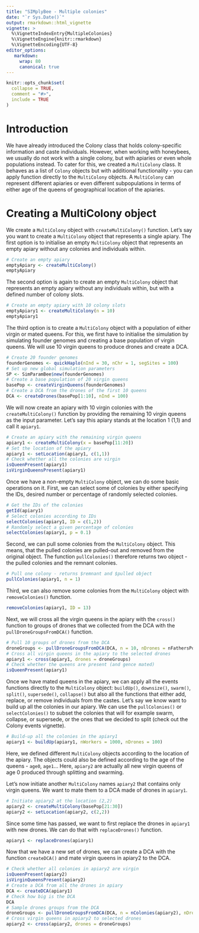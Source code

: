 ```yaml
---
title: "SIMplyBee - Multiple colonies"
date: "`r Sys.Date()`"
output: rmarkdown::html_vignette
vignette: >
  %\VignetteIndexEntry{MultipleColonies}
  %\VignetteEngine{knitr::rmarkdown}
  %\VignetteEncoding{UTF-8}
editor_options:
   markdown:
     wrap: 80
     canonical: true
---
```


```r
knitr::opts_chunk$set(
  collapse = TRUE,
  comment = "#>",
  include = TRUE
)
```

# Introduction

We have already introduced the Colony class that holds colony-specific
information and caste individuals. However, when working with honeybees, we
usually do not work with a single colony, but with apiaries or even whole
populations instead. To cater for this, we created a `MultiColony` class. It
behaves as a list of `Colony` objects but with additional functionality - you
can apply function directly to the `MultiColony` objects. A `MultiColony` can
represent different apiaries or even different subpopulations in terms of either
age of the queens of geographical location of the apiaries.

# Creating a MultiColony object

We create a `MultiColony` object with `createMultiColony()` function. Let's say
you want to create a `MultiColony` object that represents a single apiary. The
first option is to initialise an empty `MultiColony` object that represents an
empty apiary without any colonies and individuals within.

```r
# Create an empty apiary
emptyApiary <- createMultiColony()
emptyApiary
```

The second option is again to create an empty `MultiColony` object that
represents an empty apiary without any individuals within, but with a defined
number of colony slots.

```r
# Create an empty apiary with 10 colony slots
emptyApiary1 <- createMultiColony(n = 10)
emptyApiary1
```

The third option is to create a `MultiColony` object with a population of either
virgin or mated queens. For this, we first have to initialise the simulation by
simulating founder genomes and creating a base population of virgin queens. We
will use 10 virgin queens to produce drones and create a DCA.

```r
# Create 20 founder genomes
founderGenomes <- quickHaplo(nInd = 30, nChr = 1, segSites = 100)
# Set up new global simulation parameters
SP <- SimParamBee$new(founderGenomes)
# Create a base population of 20 virgin queens
basePop <- createVirginQueens(founderGenomes)
# Create a DCA from the drones of the first 10 queens
DCA <- createDrones(basePop[1:10], nInd = 100)
```

We will now create an apiary with 10 virgin colonies with the
`createMultiColony()` function by providing the remaining 10 virgin queens as
the input parameter. Let's say this apiary stands at the location 1 (1,1) and
call it `apiary1`.

```r
# Create an apiary with the remaining virgin queens
apiary1 <- createMultiColony(x = basePop[11:20])
# Set the location of the apiary
apiary1 <- setLocation(apiary1, c(1,1))
# Check whether all the colonies are virgin
isQueenPresent(apiary1)
isVirginQueensPresent(apiary1)
```

Once we have a non-empty `MultiColony` object, we can do some basic operations
on it. First, we can select some of colonies by either specifying the IDs,
desired number or percentage of randomly selected colonies.

```r
# Get the IDs of the colonies
getId(apiary1)
# Select colonies according to IDs
selectColonies(apiary1, ID = c(1,2))
# Randomly select a given percentage of colonies
selectColonies(apiary1, p = 0.1)
```

Second, we can pull some colonies from the `MultiColony` object. This means,
that the pulled colonies are pulled-out and removed from the original object.
The function `pullColonies()` therefore returns two object - the pulled colonies
and the remnant colonies.

```r
# Pull one colony - returns $remnant and $pulled object
pullColonies(apiary1, n = 1)
```

Third, we can also remove some colonies from the `MultiColony` object with
`removeColonies()` function.

```r
removeColonies(apiary1, ID = 13)
```

Next, we will cross all the virgin queens in the apiary with the `cross()`
function to groups of drones that we collected from the DCA with the
`pullDroneGroupsFromDCA()` function.

```r
# Pull 10 groups of drones from the DCA
droneGroups <- pullDroneGroupsFromDCA(DCA, n = 10, nDrones = nFathersPoisson)
# Cross all virgin queens in the apiary to the selected drones
apiary1 <- cross(apiary1, drones = droneGroups)
# Check whether the queens are present (and gence mated)
isQueenPresent(apiary1)
```

Once we have mated queens in the apiary, we can apply all the events functions
directly to the `MultiColony` object: `buildUp()`, `downsize()`, `swarm()`,
`split()`, `supersede()`, `collapse()` but also all the functions that either
add, replace, or remove individuals from the castes. Let's say we know want to
build up all the colonies in our apiary. We can use the `pullColonies()` or
`selectColonies()` to subset the colonies that will for example swarm, collapse,
or supersede, or the ones that we decided to split (check out the Colony events
vignette).

```r
# Build-up all the colonies in the apiary1
apiary1 <- buildUp(apiary1, nWorkers = 1000, nDrones = 100)
```

Here, we defined different `MultiColony` objects according to the location of
the apiary. The objects could also be defined according to the age of the
queens - `age0`, `age1`... Here, `apiary2` are actually all new virgin queens of
age 0 produced through splitting and swarming.

Let's now initiate another `MultiColony` names `apiary2` that contains only
virgin queens. We want to mate them to a DCA made of drones in `apiary1`.

```r
# Initiate apiary2 at the location (2,2)
apiary2 <- createMultiColony(basePop[21:30])
apiary2 <- setLocation(apiary2, c(2,2))
```

Since some time has passed, we want to first replace the drones in `apiary1`
with new drones. We can do that with `replaceDrones()` function.

```r
apiary1 <- replaceDrones(apiary1)
```

Now that we have a new set of drones, we can create a DCA with the function
`createDCA()` and mate virgin queens in apiary2 to the DCA.

```r
# Check whether all colonies in apiary2 are virgin
isQueenPresent(apiary2)
isVirginQueensPresent(apiary2)
# Create a DCA from all the drones in apiary
DCA <- createDCA(apiary1)
# Check how big is the DCA
DCA
# Sample drones groups from the DCA
droneGroups <- pullDroneGroupsFromDCA(DCA, n = nColonies(apiary2), nDrones = nFathersPoisson)
# Cross virgin queens in apiary2 to selected drones
apiary2 <- cross(apiary2, drones = droneGroups)
```

